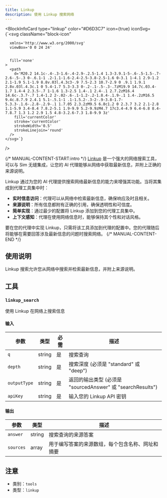 ```yaml
---
title: Linkup
description: 使用 Linkup 搜索网络
---
```



<BlockInfoCard 
  type="linkup"
  color="#D6D3C7"
  icon={true}
  iconSvg={`<svg className="block-icon"
      
      xmlns='http://www.w3.org/2000/svg'
      viewBox='0 0 24 24'
      
      
      fill='none'
    >
      <path
        d='M20.2 14.1c-.4-.3-1.6-.4-2.9-.2.5-1.4 1.3-3.9.1-5-.6-.5-1.5-.7-2.6-.5-.3 0-.6.1-1 .2-1.1-1.6-2.4-2.5-3.8-2.5-1.6 0-3.1 1-4.1 2.9-1.2 2.1-1.9 5.1-1.9 8.8v.03l.4.3c3-.9 7.5-2.3 10.7-2.9 0 .9.1 1.9.1 2.8v.03l.4.3c.1 0 5.4-1.7 5.3-3.3 0-.2-.1-.5-.3-.7zM19.9 14.7c.03.4-1.7 1.4-4 2.3.5-.7 1-1.6 1.3-2.5 1.4-.1 2.4-.1 2.7.2zM16.4 14.6c-.3.7-.7 1.4-1.2 2-.02-.6-.1-1.2-.2-1.8.4-.1.9-.1 1.4-.2zM16.5 9.4c.8.7.9 2.4.1 5.1-.5.1-1 .1-1.5.2-.3-2-.9-3.8-1.7-5.3.3-.1.6-.2.8-.2.9-.1 1.7.05 2.3.2zM9.5 6.8c1.2 0 2.3.7 3.2 2.1-2.8 1.1-5.9 3.4-8.4 7.8.2-5.1 1.9-9.9 5.2-9.9zM4.7 17c3.4-4.9 6.4-6.8 8.4-7.8.7 1.3 1.2 2.9 1.5 4.8-3.2.6-7.3 1.8-9.9 3z'
        fill='currentColor'
        stroke='currentColor'
        strokeWidth='0.5'
        strokeLinejoin='round'
      />
    </svg>`}
/>

{/* MANUAL-CONTENT-START:intro */}
[Linkup](https://linkup.so) 是一个强大的网络搜索工具，可以与 Sim 无缝集成，让您的 AI 代理能够从网络中获取最新信息，并附上正确的来源说明。

Linkup 通过为您的 AI 代理提供搜索网络最新信息的能力来增强其功能。当将其集成到代理工具集中时：

- **实时信息访问**：代理可以从网络中检索最新信息，确保响应及时且相关。
- **来源说明**：所有信息都附有正确的引用，确保透明性和可信度。
- **简单实现**：通过最少的配置将 Linkup 添加到您的代理工具集中。
- **上下文感知**：代理在使用网络信息时，能够保持其个性和对话风格。

要在您的代理中实现 Linkup，只需将该工具添加到代理的配置中。您的代理随后将能够在需要回答涉及最新信息的问题时搜索网络。
{/* MANUAL-CONTENT-END */}

## 使用说明

Linkup 搜索允许您从网络中搜索并检索最新信息，并附上来源说明。

## 工具

### `linkup_search`

使用 Linkup 在网络上搜索信息

#### 输入

| 参数 | 类型 | 必需 | 描述 |
| --------- | ---- | -------- | ----------- |
| `q` | string | 是 | 搜索查询 |
| `depth` | string | 是 | 搜索深度 \(必须是 "standard" 或 "deep"\) |
| `outputType` | string | 是 | 返回的输出类型 \(必须是 "sourcedAnswer" 或 "searchResults"\) |
| `apiKey` | string | 是 | 输入您的 Linkup API 密钥 |

#### 输出

| 参数 | 类型 | 描述 |
| --------- | ---- | ----------- |
| `answer` | string | 搜索查询的来源答案 |
| `sources` | array | 用于编写答案的来源数组，每个包含名称、网址和摘要 |

## 注意

- 类别：`tools`
- 类型：`linkup`
